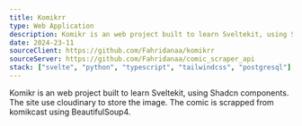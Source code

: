 ```yaml
---
title: Komikrr
type: Web Application
description: Komikr is an web project built to learn Sveltekit, using Shadcn components. The site use cloudinary to store the image. The comic is scrapped from komikcast using BeautifulSoup4.
date: 2024-23-11
sourceClient: https://github.com/Fahridanaa/komikrr
sourceServer: https://github.com/Fahridanaa/comic_scraper_api
stack: ["svelte", "python", "typescript", "tailwindcss", "postgresql"]
---
```


Komikr is an web project built to learn Sveltekit, using Shadcn components. The site use cloudinary to store the image. The comic is scrapped from komikcast using BeautifulSoup4.
```
